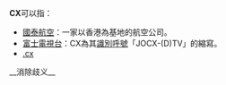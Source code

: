 '''CX'''可以指：
* [[國泰航空|國泰航空]]：一家以香港為基地的航空公司。
* [[富士電視台|富士電視台]]：CX為其[[無線電台呼號|識別呼號]]「JOCX-(D)TV」的縮寫。
* [[.cx|.cx]]

{{disambig|Cat=二字拉丁字母缩写消歧义}}
__消除歧义__